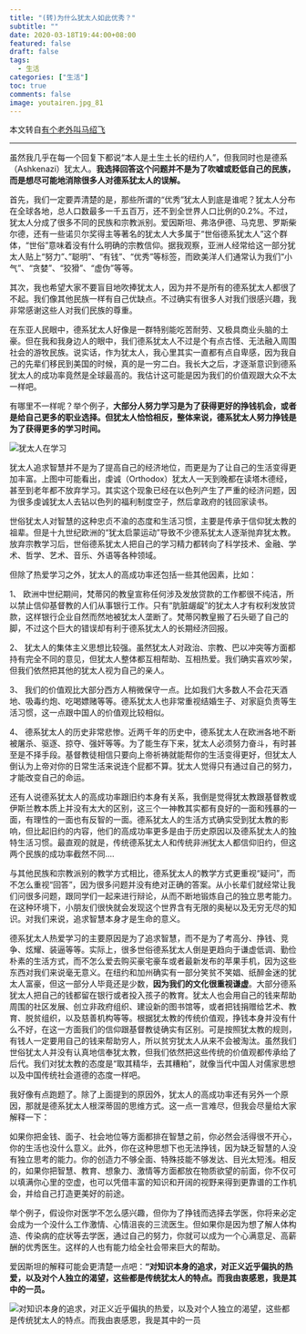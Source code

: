 ```yaml
---
title: "(转)为什么犹太人如此优秀？"
subtitle: ""
date: 2020-03-18T19:44:00+08:00
featured: false
draft: false
tags:
  - 生活
categories: ["生活"]
toc: true
comments: false
image: youtairen.jpg_81
---
```


本文转自[有个老外叫马绍飞](https://www.zhihu.com/question/20802135)

---

虽然我几乎在每一个回复下都说“本人是土生土长的纽约人”，但我同时也是德系（Ashkenazi）犹太人。**我选择回答这个问题并不是为了吹嘘或贬低自己的民族，而是想尽可能地消除很多人对德系犹太人的误解。**

首先，我们一定要弄清楚的是，那些所谓的“优秀”犹太人到底是谁呢？犹太人分布在全球各地，总人口数最多一千五百万，还不到全世界人口比例的0.2%。不过，犹太人分成了很多不同的民族和宗教派别。爱因斯坦、弗洛伊德、马克思、罗斯柴尔德，还有一些诺贝尔奖得主等著名的犹太人大多属于“世俗德系犹太人”这个群体，“世俗”意味着没有什么明确的宗教信仰。据我观察，亚洲人经常给这一部分犹太人贴上“努力”、”聪明”、“有钱”、“优秀”等标签，而欧美洋人们通常认为我们“小气”、“贪婪”、“狡猾”、“虚伪”等等。

其次，我也希望大家不要盲目地吹捧犹太人，因为并不是所有的德系犹太人都很了不起。我们像其他民族一样有自己优缺点。不过确实有很多人对我们很感兴趣，我非常感谢这些人对我们民族的尊重。

在东亚人民眼中，德系犹太人好像是一群特别能吃苦耐劳、又极具商业头脑的土豪。但在我和我身边人的眼中，我们德系犹太人不过是个有点古怪、无法融入周围社会的游牧民族。说实话，作为犹太人，我心里其实一直都有点自卑感，因为我自己的先辈们移民到美国的时候，真的是一穷二白。我长大之后，才逐渐意识到德系犹太人的成功率竟然是全球最高的。我估计这可能是因为我们的价值观跟大众不太一样吧。

有哪里不一样呢？举个例子，**大部分人努力学习是为了获得更好的挣钱机会，或者是给自己更多的职业选择。但犹太人恰恰相反，整体来说，德系犹太人努力挣钱是为了获得更多的学习时间。**

<Img src="The-jews-are-studying.png" alt="犹太人在学习" exif="false" />

犹太人追求智慧并不是为了提高自己的经济地位，而更是为了让自己的生活变得更加丰富。上图中可能看出，虔诚（Orthodox）犹太人一天到晚都在读塔木德经，甚至到老年都不放弃学习。其实这个现象已经在以色列产生了严重的经济问题，因为很多虔诚犹太人去钻以色列的福利制度空子，然后拿政府的钱回家读书。

世俗犹太人对智慧的这种忠贞不渝的态度和生活习惯，主要是传承于信仰犹太教的祖辈。但是十九世纪欧洲的“犹太启蒙运动”导致不少德系犹太人逐渐抛弃犹太教。放弃宗教学习后，世俗德系犹太人把自己的学习精力都转向了科学技术、金融、学术、哲学、艺术、音乐、外语等各种领域。

但除了热爱学习之外，犹太人的高成功率还包括一些其他因素，比如：

1、 欧洲中世纪期间，梵蒂冈的教皇宣称任何涉及发放贷款的工作都很不纯洁，所以禁止信仰基督教的人们从事银行工作。只有“肮脏龌龊”的犹太人才有权利发放贷款，这样银行企业自然而然地被犹太人垄断了。梵蒂冈教皇搬了石头砸了自己的脚，不过这个巨大的错误却有利于德系犹太人的长期经济回报。

2、 犹太人的集体主义思想比较强。虽然犹太人对政治、宗教、巴以冲突等方面都持有完全不同的意见，但犹太人整体都互相帮助、互相热爱。我们确实喜欢吵架，但我们依然把其他的犹太人视为自己的亲人。

3、 我们的价值观比大部分西方人稍微保守一点。比如我们大多数人不会花天酒地、吸毒约炮、吃喝嫖赌等等。德系犹太人也非常重视结婚生子、对家庭负责等生活习惯，这一点跟中国人的价值观比较相似。

4、 德系犹太人的历史非常悲惨。近两千年的历史中，德系犹太人在欧洲各地不断被屠杀、驱逐、掠夺、强奸等等。为了能生存下来，犹太人必须努力奋斗，有时甚至是不择手段。基督教徒相信只要向上帝祈祷就能帮你的生活变得更好，但犹太人倒认为上帝对你的日常生活来说连个屁都不算。犹太人觉得只有通过自己的努力，才能改变自己的命运。

还有人说德系犹太人的高成功率跟旧约本身有关系，我倒是觉得犹太教跟基督教或伊斯兰教本质上并没有太大的区别，这三个一神教其实都有良好的一面和残暴的一面，有理性的一面也有反智的一面。德系犹太人的生活方式确实受到犹太教的影响，但比起旧约的内容，他们的高成功率更多是由于历史原因以及德系犹太人的独特生活习惯。最直观的就是，传统德系犹太人和传统非洲犹太人都信仰旧约，但这两个民族的成功率截然不同....

与其他民族和宗教派别的教学方式相比，德系犹太人的教学方式更重视“疑问”，而不怎么重视“回答”，因为很多问题并没有绝对正确的答案。从小长辈们就经常让我们问很多问题，跟同学们一起来进行辩论，从而不断地锻炼自己的独立思考能力。在这种环境下，小朋友们很快就会发现这个世界含有无限的奥秘以及无穷无尽的知识。对我们来说，追求智慧本身才是生命的意义。

德系犹太人热爱学习的主要原因是为了追求智慧，而不是为了考高分、挣钱、竞争、炫耀、装逼等等。实际上，很多世俗德系犹太人倒是更趋向于谦虚低调、勤俭朴素的生活方式，而不怎么爱去购买豪宅豪车或者最新发布的苹果手机，因为这些东西对我们来说毫无意义。在纽约和加州确实有一部分笑贫不笑娼、纸醉金迷的犹太人富豪，但这一部分人毕竟还是少数，**因为我们的文化很重视谦虚**。大部分德系犹太人把自己的钱都留在银行或者投入孩子的教育。犹太人也会用自己的钱来帮助周围的社区发展、创立非政府组织、建设新的图书馆等，或者把钱捐赠给艺术、教育、脱贫组织，以及慈善机构等等。根据犹太教的传统价值观，挣钱本身并没有什么不好，在这一方面我们的信仰跟基督教徒确实有区别。可是按照犹太教的规则，有钱人一定要用自己的钱来帮助穷人，所以贫穷犹太人从来不会被淘汰。虽然我们世俗犹太人并没有认真地信奉犹太教，但我们依然把这些传统的价值观都传承给了后代。我们对犹太教的态度是“取其精华，去其糟粕”，就像当代中国人对儒家思想以及中国传统社会道德的态度一样吧。

我好像有点跑题了。除了上面提到的原因外，犹太人的高成功率还有另外一个原因，那就是德系犹太人根深蒂固的思维方式。这一点一言难尽，但我会尽量给大家解释一下：

如果你把金钱、面子、社会地位等方面都排在智慧之前，你必然会活得很不开心，你的生活也没什么意义。此外，你在这种思想下也无法挣钱，因为缺乏智慧的人没有独立思考的能力。你的创造力不够全面、特殊技能不够发达、目光太短浅。相反的，如果你把智慧、教育、想象力、激情等方面都放在物质欲望的前面，你不仅可以填满你心里的空虚，也可以凭借丰富的知识和开阔的视野来得到更靠谱的工作机会，并给自己打造更美好的前途。

举个例子，假设你对医学不怎么感兴趣，但你为了挣钱而选择去学医，你将来必定会成为一个没什么工作激情、心情沮丧的三流医生。但如果你是因为想了解人体构造、传染病的症状等去学医，通过自己的努力，你就可以成为一个心满意足、高薪酬的优秀医生。这样的人也有能力给全社会带来巨大的帮助。

爱因斯坦的解释可能会更清楚一点吧：**“对知识本身的追求，对正义近乎偏执的热爱，以及对个人独立的渴望，这些都是传统犹太人的特点。而我由衷感恩，我是其中的一员。**

<Img src="Albert-Einstein.png" alt="对知识本身的追求，对正义近乎偏执的热爱，以及对个人独立的渴望，这些都是传统犹太人的特点。而我由衷感恩，我是其中的一员" exif="false" />